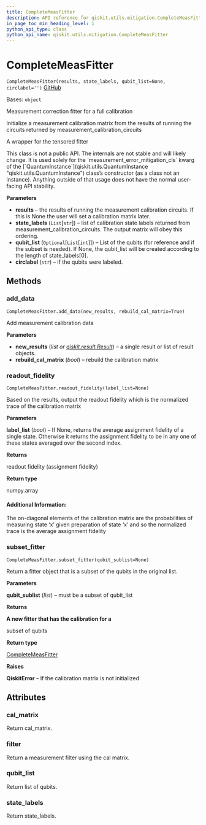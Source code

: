 ```yaml
---
title: CompleteMeasFitter
description: API reference for qiskit.utils.mitigation.CompleteMeasFitter
in_page_toc_min_heading_level: 1
python_api_type: class
python_api_name: qiskit.utils.mitigation.CompleteMeasFitter
---
```


# CompleteMeasFitter

<span id="qiskit.utils.mitigation.CompleteMeasFitter" />

`CompleteMeasFitter(results, state_labels, qubit_list=None, circlabel='')` [GitHub](https://github.com/qiskit/qiskit/tree/stable/0.19/qiskit/utils/mitigation/fitters.py "view source code")

Bases: `object`

Measurement correction fitter for a full calibration

Initialize a measurement calibration matrix from the results of running the circuits returned by measurement\_calibration\_circuits

A wrapper for the tensored fitter

<Admonition title="Warning" type="caution">
  This class is not a public API. The internals are not stable and will likely change. It is used solely for the `measurement_error_mitigation_cls` kwarg of the [`QuantumInstance`](qiskit.utils.QuantumInstance "qiskit.utils.QuantumInstance") class’s constructor (as a class not an instance). Anything outside of that usage does not have the normal user-facing API stability.
</Admonition>

**Parameters**

*   **results** – the results of running the measurement calibration circuits. If this is None the user will set a calibration matrix later.
*   **state\_labels** (`List`\[`str`]) – list of calibration state labels returned from measurement\_calibration\_circuits. The output matrix will obey this ordering.
*   **qubit\_list** (`Optional`\[`List`\[`int`]]) – List of the qubits (for reference and if the subset is needed). If None, the qubit\_list will be created according to the length of state\_labels\[0].
*   **circlabel** (`str`) – if the qubits were labeled.

## Methods

### add\_data

<span id="qiskit.utils.mitigation.CompleteMeasFitter.add_data" />

`CompleteMeasFitter.add_data(new_results, rebuild_cal_matrix=True)`

Add measurement calibration data

**Parameters**

*   **new\_results** (*list or* [*qiskit.result.Result*](qiskit.result.Result "qiskit.result.Result")) – a single result or list of result objects.
*   **rebuild\_cal\_matrix** (*bool*) – rebuild the calibration matrix

### readout\_fidelity

<span id="qiskit.utils.mitigation.CompleteMeasFitter.readout_fidelity" />

`CompleteMeasFitter.readout_fidelity(label_list=None)`

Based on the results, output the readout fidelity which is the normalized trace of the calibration matrix

**Parameters**

**label\_list** (*bool*) – If None, returns the average assignment fidelity of a single state. Otherwise it returns the assignment fidelity to be in any one of these states averaged over the second index.

**Returns**

readout fidelity (assignment fidelity)

**Return type**

numpy.array

#### Additional Information:

The on-diagonal elements of the calibration matrix are the probabilities of measuring state ‘x’ given preparation of state ‘x’ and so the normalized trace is the average assignment fidelity

### subset\_fitter

<span id="qiskit.utils.mitigation.CompleteMeasFitter.subset_fitter" />

`CompleteMeasFitter.subset_fitter(qubit_sublist=None)`

Return a fitter object that is a subset of the qubits in the original list.

**Parameters**

**qubit\_sublist** (*list*) – must be a subset of qubit\_list

**Returns**

**A new fitter that has the calibration for a**

subset of qubits

**Return type**

[CompleteMeasFitter](qiskit.ignis.mitigation.CompleteMeasFitter "qiskit.ignis.mitigation.CompleteMeasFitter")

**Raises**

**QiskitError** – If the calibration matrix is not initialized

## Attributes

<span id="qiskit.utils.mitigation.CompleteMeasFitter.cal_matrix" />

### cal\_matrix

Return cal\_matrix.

<span id="qiskit.utils.mitigation.CompleteMeasFitter.filter" />

### filter

Return a measurement filter using the cal matrix.

<span id="qiskit.utils.mitigation.CompleteMeasFitter.qubit_list" />

### qubit\_list

Return list of qubits.

<span id="qiskit.utils.mitigation.CompleteMeasFitter.state_labels" />

### state\_labels

Return state\_labels.

